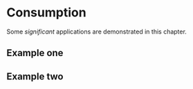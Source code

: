 # Consumption {#Consumption}

Some _significant_ applications are demonstrated in this chapter.

## Example one

## Example two
